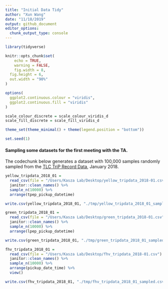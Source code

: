 ```yaml
---
title: "Initial Data Tidy"
author: "Xun Wang"
date: "11/18/2019"
output: github_document
editor_options: 
  chunk_output_type: console
---
```


```r
library(tidyverse)

knitr::opts_chunk$set(
	echo = TRUE,
	warning = FALSE,
	fig.width = 8, 
  fig.height = 6,
  out.width = "90%"
)

options(
  ggplot2.continuous.colour = "viridis",
  ggplot2.continuous.fill = "viridis"
)

scale_colour_discrete = scale_colour_viridis_d
scale_fill_discrete = scale_fill_viridis_d

theme_set(theme_minimal() + theme(legend.position = "bottom"))

set.seed(1)
```

#### Sampling some datasets for the first meeting with the TA.

The codechunk below generates a dataset with 100,000 samples randomly sampled from the [TLC TriP Record Data](https://www1.nyc.gov/site/tlc/about/tlc-trip-record-data.page), January 2018.

```r

yellow_tripdata_2018_01 = 
  read_csv(file = "/Users/Kasza Lab/Desktop/yellow_tripdata_2018-01.csv") %>% 
  janitor::clean_names() %>% 
  sample_n(10000) %>% 
  arrange(tpep_pickup_datetime)

write.csv(yellow_tripdata_2018_01, "./tmp/yellow_tripdata_2018_01_sampled.csv", row.names = FALSE)

green_tripdata_2018_01 = 
  read_csv(file = "/Users/Kasza Lab/Desktop/green_tripdata_2018-01.csv") %>% 
  janitor::clean_names() %>% 
  sample_n(10000) %>% 
  arrange(lpep_pickup_datetime)

write.csv(green_tripdata_2018_01, "./tmp/green_tripdata_2018_01_sampled.csv", row.names = FALSE)

fhv_tripdata_2018_01 = 
  read_csv(file = "/Users/Kasza Lab/Desktop/fhv_tripdata_2018-01.csv") %>% 
  janitor::clean_names() %>% 
  sample_n(10000) %>% 
  arrange(pickup_date_time) %>% 
  view()

write.csv(fhv_tripdata_2018_01, "./tmp/fhv_tripdata_2018_01_sampled.csv", row.names = FALSE)
```
